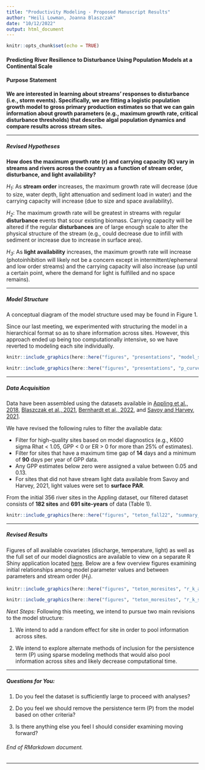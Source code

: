 ```yaml
---
title: "Productivity Modeling - Proposed Manuscript Results"
author: "Heili Lowman, Joanna Blaszczak"
date: "10/12/2022"
output: html_document
---
```


```r
knitr::opts_chunk$set(echo = TRUE)
```

#### Predicting River Resilience to Disturbance Using Population Models at a Continental Scale

#### Purpose Statement

**We are interested in learning about streams' responses to disturbance (i.e., storm events). Specifically, we are fitting a logistic population growth model to gross primary production estimates so that we can gain information about growth parameters (e.g., maximum growth rate, critical disturbance thresholds) that describe algal population dynamics and compare results across stream sites.**

***

##### Revised Hypotheses

**How does the maximum growth rate (r) and carrying capacity (K) vary in streams and rivers across the country as a function of stream order, disturbance, and light availability?**

*H~1~*: As **stream order** increases, the maximum growth rate will decrease (due to size, water depth, light attenuation and sediment load in water) and the carrying capacity will increase (due to size and space availability).

*H~2~*: The maximum growth rate will be greatest in streams with regular **disturbance** events that scour existing biomass. Carrying capacity will be altered if the regular **disturbances** are of large enough scale to alter the physical structure of the stream (e.g., could decrease due to infill with sediment or increase due to increase in surface area).

*H~3~*: As **light availability** increases, the maximum growth rate will increase (photoinhibition will likely not be a concern except in intermittent/ephemeral and low order streams) and the carrying capacity will also increase (up until a certain point, where the demand for light is fulfilled and no space remains).

***

##### Model Structure

A conceptual diagram of the model structure used may be found in Figure 1.

Since our last meeting, we experimented with structuring the model in a hierarchical format so as to share information across sites. However, this approach ended up being too computationally intensive, so we have reverted to modeling each site individually.

```r

knitr::include_graphics(here::here("figures", "presentations", "model_screenshot.png"))

```

```r

knitr::include_graphics(here::here("figures", "presentations", "p_curves.png"))

```

***

##### Data Acquisition

Data have been assembled using the datasets available in [Appling et al., 2018](https://www.sciencebase.gov/catalog/item/59bff507e4b091459a5e0982), [Blaszczak et al., 2021](https://www.sciencebase.gov/catalog/item/606f60afd34ef99870188ee5), [Bernhardt et al., 2022](https://github.com/streampulse/metabolism_synthesis), and [Savoy and Harvey, 2021](https://www.sciencebase.gov/catalog/item/5f974adfd34e198cb77db168).

We have revised the following rules to filter the available data:

- Filter for high-quality sites based on model diagnostics (e.g., K600 sigma Rhat < 1.05, GPP < 0 or ER > 0 for more than 25% of estimates).
- Filter for sites that have a maximum time gap of **14** days and a minimum of **90** days per year of GPP data.
- Any GPP estimates below zero were assigned a value between 0.05 and 0.13.
- For sites that did not have stream light data available from Savoy and Harvey, 2021, light values were set to **surface PAR**.

From the initial 356 river sites in the Appling dataset, our filtered dataset consists of **182 sites** and **691 site-years** of data (Table 1).

```r

knitr::include_graphics(here::here("figures", "teton_fall22", "summary_data_table_101222.png"))

```

***

##### Revised Results

Figures of all available covariates (discharge, temperature, light) as well as the full set of our model diagnostics are available to view on a separate R Shiny application located [here](https://hlowman.shinyapps.io/shiny/). Below are a few overview figures examining initial relationships among model parameter values and between parameters and stream order (*H~1~*).

```r

knitr::include_graphics(here::here("figures", "teton_moresites", "r_k_allsites_bothmodels_cc.jpg"))

```

```r

knitr::include_graphics(here::here("figures", "teton_moresites", "r_k_strord2.jpg"))

```

*Next Steps:* Following this meeting, we intend to pursue two main revisions to the model structure:

(1) We intend to add a random effect for site in order to pool information across sites.

(2) We intend to explore alternate methods of inclusion for the persistence term (P) using sparse modeling methods that would also pool information across sites and likely decrease computational time.

***

##### Questions for You:

(1) Do you feel the dataset is sufficiently large to proceed with analyses?

(2) Do you feel we should remove the persistence term (P) from the model based on other criteria?

(3) Is there anything else you feel I should consider examining moving forward?

###### End of RMarkdown document.

***
